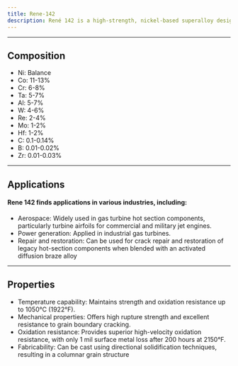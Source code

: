 ---
title: Rene-142
description: René 142 is a high-strength, nickel-based superalloy designed for high-temperature applications. René 142's combination of high-temperature strength, oxidation resistance, and castability makes it valuable for applications in aerospace and power generation industries where components are exposed to extreme conditions.
---


---

## Composition

- Ni: Balance
- Co: 11-13%
- Cr: 6-8%
- Ta: 5-7%
- Al: 5-7%
- W: 4-6%
- Re: 2-4%
- Mo: 1-2%
- Hf: 1-2%
- C: 0.1-0.14%
- B: 0.01-0.02%
- Zr: 0.01-0.03%

---

## Applications

#### Rene 142 finds applications in various industries, including:

- Aerospace: Widely used in gas turbine hot section components, particularly turbine airfoils for commercial and military jet engines.
- Power generation: Applied in industrial gas turbines.
- Repair and restoration: Can be used for crack repair and restoration of legacy hot-section components when blended with an activated diffusion braze alloy

---

## Properties

- Temperature capability: Maintains strength and oxidation resistance up to 1050°C (1922°F).
- Mechanical properties: Offers high rupture strength and excellent resistance to grain boundary cracking.
- Oxidation resistance: Provides superior high-velocity oxidation resistance, with only 1 mil surface metal loss after 200 hours at 2150°F.
- Fabricability: Can be cast using directional solidification techniques, resulting in a columnar grain structure
